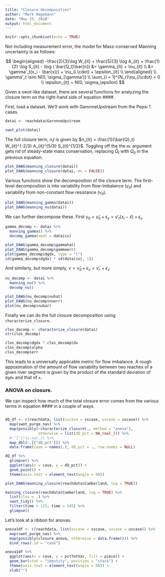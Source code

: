 ---
title: "Closure decomposition"
author: "Mark Hagemann"
date: "May 25, 2018"
output: html_document
---

```{r setup, include=FALSE}
knitr::opts_chunk$set(echo = TRUE)
```

Not including measurement error, the model for Mass-conserved Manning uncertainty is as follows:

$$
\begin{aligned}
-\frac{2}{3}\log W_{it} + \frac{5}{3} \log A_{it} + \frac{1}{2} \log S_{it} - \log ( \bar{Q_t}\bar{n}) &= \gamma_{it} + \nu_{it} \\
&=  \gamma'_t(x_i - \bar{x})) + \nu_{i \cdot} + \epsilon_{it} \\
\end{aligned} \\
\gamma'_t \sim N(0, \sigma_{\gamma'}) \\
\sum_{i = 1}^{N_r}\nu_{i\cdot} = 0 \\
\epsilon_{it} ~ N(0, \sigma_\epsilon)
$$

Given a swot-like dataset, there are several functions for analyzing the closure term on the right-hand side of equation ####.

First, load a dataset. We'll work with GaronneUpstream from the Pepsi 1 cases. 



```{r}
datai <- reachdata$GaronneUpstream

swot_plot(datai)
```

The full closure term, $n_it$ is given by $n_{it} = \frac{1}{\bar{Q}_t} W_{it}^{-2/3} A_{it}^{5/3} S_{it}^{1/2}$. Toggling off the the `mc` argument gets rid of steady-state mass conservation, replacing $\bar{Q}_t$ with $Q_{it}$ in the previous equation. 

```{r}
plot_DAWG(manning_closure(datai))
plot_DAWG(manning_closure(datai, mc = FALSE))
```

Various functions show the decomposition of the closure term. The first-level decomposition is into variability from flow-imbalance ($\gamma_{it}$) and variability from non-constant flow resistance ($\nu_{it}$).

```{r}
plot_DAWG(manning_gamma(datai))
plot_DAWG(manning_nu(datai))

```

We can further decompose these. First $\gamma_{it} = \hat{\gamma}_{it} + \epsilon_{\gamma} = \gamma'_{t}(x_{i} - \bar{x}) + \epsilon_\gamma$

```{r}
gamma_decomp <- datai %>% 
  manning_gamma() %>% 
  decomp_gamma(xmat = datai$x)

plot_DAWG(gamma_decomp$gammahat)
plot_DAWG(gamma_decomp$gammaerr)
plot(gamma_decomp$dgdx, type = "l")
sd(gamma_decomp$dgdx) * sd(datai$x[, 1])
```

And similarly, but more simply, $\nu = \hat{\nu}_{it} + \epsilon_\nu = \bar{\nu}_{i\cdot} + \epsilon_{\nu}$

```{r}
nu_decomp <- datai %>% 
  manning_nu() %>% 
  decomp_nu()

plot_DAWG(nu_decomp$nuhat)
plot_DAWG(nu_decomp$nuerr)
plot(nu_decomp$nubar)

```

Finally we can do the full closure decomposition using `characterize_closure`. 

```{r}
clos_decomp <- characterize_closure(datai)
str(clos_decomp)

clos_decomp$dgdx * clos_decomp$dx
clos_decomp$alpha
clos_decomp$err
```


This leads to a universally applicable metric for flow imbalance. A rough appoximation of the amount of flow variability between two reaches of a given river segment is given by the product of the standard deviation of `dgdx` and that of `x`. 


### ANOVA on closure. 

We can inspect how much of the total closure error comes from the various terms in equation #### in a couple of ways.

```{r}

```


```{r}
dQ_df <- c(reachdata, list(sscase = sscase, uscase = uscase)) %>% 
  map(swot_purge_nas) %>% 
  map(possibly(~characterize_closure(., method = "anova"), 
               otherwise = list(dQ_pct = NA_real_))) %>% 
  # `[`(!is.na(.)) %>%
  map_dbl(~.[["dQ_pct"]]) %>% 
  data.frame(case = names(.), dQ_pct = ., row.names = NULL)

dQ_df %>% 
  glimpse() %>% 
  ggplot(aes(x = case, y = dQ_pct)) + 
  geom_point() +
  theme(axis.text = element_text(angle = 90))

plot_DAWG(manning_closure(reachdata$Cumberland, log = TRUE))

manning_closure(reachdata$Cumberland, log = TRUE) %>% 
  list(clos = .) %>% 
  swot_tidy() %>% 
  filter(time > 125, time < 145) %>% 
  glimpse()
```

Let's look at a ribbon for anovas.

```{r}
anova1df <- c(reachdata, list(sscase = sscase, uscase = uscase)) %>% 
  map(swot_purge_nas) %>% 
  map(possibly(closure_anova, otherwise = data.frame())) %>% 
  bind_rows(.id = "case")

anova1df %>% 
  ggplot(aes(x = case, y = pctTotVar, fill = piece)) +
  geom_bar(stat = "identity", position = "stack") +
  theme(axis.text = element_text(angle = 90)) +
  xlab("")

```

